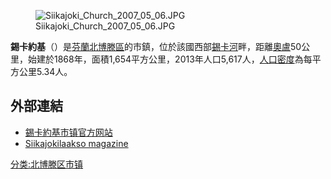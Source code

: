 [[File:Siikajoki_Church_2007_05_06.JPG|thumb]]

'''錫卡約基'''（{{lang-fi|Siikajoki}}）是[[芬蘭|芬蘭]][[北博滕區|北博滕區]]的市鎮，位於該國西部[[錫卡河_(芬蘭)|錫卡河]]畔，距離[[奧盧|奧盧]]50公里，始建於1868年，面積1,654平方公里，2013年人口5,617人，[[人口密度|人口密度]]為每平方公里5.34人。

==外部連結==
{{commonscat|Siikajoki}}
* [http://www.siikajoki.fi/ 錫卡約基市镇官方网站] {{Wayback|url=http://www.siikajoki.fi/ |date=20050815005524 }} {{fi}}
* [http://www.siikkis.fi/ Siikajokilaakso magazine] {{Wayback|url=http://www.siikkis.fi/ |date=20190117192413 }} {{fi}}

{{Finland-geo-stub}}
[[分类:北博滕区市镇|分类:北博滕区市镇]]